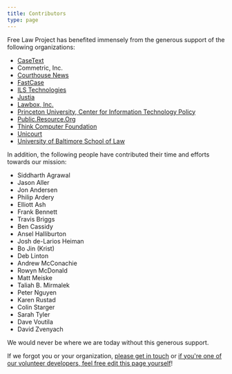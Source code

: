 ```yaml
---
title: Contributors
type: page
---
```


Free Law Project has benefited immensely from the generous support of the following organizations:

- [CaseText](https://casetext.com)
- Commetric, Inc.
- [Courthouse News](http://courthousenews.com)
- [FastCase](https://www.fastcase.com)
- [ILS Technologies](http://ilstech.com/)
- [Justia](https://www.justia.com)
- [Lawbox, Inc.](http://www.lawbox.com)
- [Princeton University, Center for Information Technology Policy](https://citp.princeton.edu)
- [Public.Resource.Org](https://Public.Resource.Org)
- [Think Computer Foundation](http://www.thinkcomputer.org)
- [Unicourt](https://unicourt.com)
- [University of Baltimore School of Law](http://law.ubalt.edu/)

In addition, the following people have contributed their time and
efforts towards our mission:

- Siddharth Agrawal
- Jason Aller
- Jon Andersen
- Philip Ardery
- Elliott Ash
- Frank Bennett
- Travis Briggs
- Ben Cassidy
- Ansel Halliburton
- Josh de-Larios Heiman
- Bo Jin (Krist)
- Deb Linton
- Andrew McConachie
- Rowyn McDonald
- Matt Meiske
- Taliah B. Mirmalek
- Peter Nguyen
- Karen Rustad
- Colin Starger
- Sarah Tyler
- Dave Voutila
- David Zvenyach

We would never be where we are today without this generous support.

If we forgot you or your organization, [please get in touch][1] or [if you're one of our volunteer developers, feel free edit this page yourself][pr]!

[1]: /contact/
[pr]: https://github.com/freelawproject/free.law/blob/master/content/pages/thanks.md
